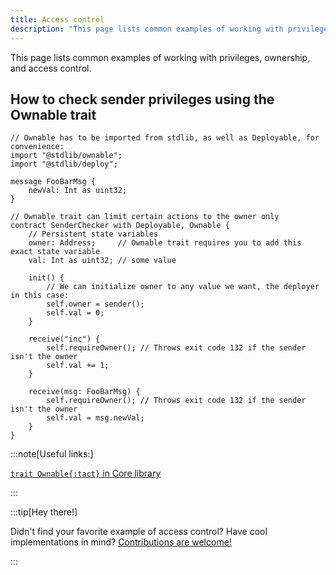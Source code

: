 ```yaml
---
title: Access control
description: "This page lists common examples of working with privileges, ownership, and access control."
---
```


This page lists common examples of working with privileges, ownership, and access control.

## How to check sender privileges using the Ownable trait

```tact
// Ownable has to be imported from stdlib, as well as Deployable, for convenience:
import "@stdlib/ownable";
import "@stdlib/deploy";

message FooBarMsg {
    newVal: Int as uint32;
}

// Ownable trait can limit certain actions to the owner only
contract SenderChecker with Deployable, Ownable {
    // Persistent state variables
    owner: Address;     // Ownable trait requires you to add this exact state variable
    val: Int as uint32; // some value

    init() {
        // We can initialize owner to any value we want, the deployer in this case:
        self.owner = sender();
        self.val = 0;
    }

    receive("inc") {
        self.requireOwner(); // Throws exit code 132 if the sender isn't the owner
        self.val += 1;
    }

    receive(msg: FooBarMsg) {
        self.requireOwner(); // Throws exit code 132 if the sender isn't the owner
        self.val = msg.newVal;
    }
}
```

:::note[Useful links:]

  [`trait Ownable{:tact}` in Core library](/ref/stdlib-ownable#ownable)

:::

:::tip[Hey there!]

  Didn't find your favorite example of access control? Have cool implementations in mind? [Contributions are welcome!](https://github.com/tact-lang/tact/issues)

:::
